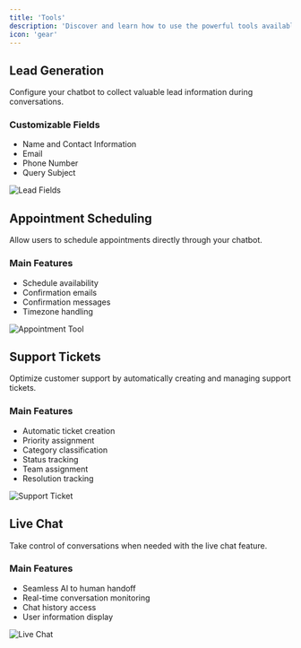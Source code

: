 ```yaml
---
title: 'Tools'
description: 'Discover and learn how to use the powerful tools available for your chatbot.'
icon: 'gear'
---
```


## Lead Generation

Configure your chatbot to collect valuable lead information during conversations.

### Customizable Fields

- Name and Contact Information
- Email
- Phone Number
- Query Subject

<Frame>
  <img src="/images/leads-config.png" alt="Lead Fields" />
</Frame>

## Appointment Scheduling

Allow users to schedule appointments directly through your chatbot.

### Main Features

- Schedule availability
- Confirmation emails
- Confirmation messages
- Timezone handling

<Frame>
  <img src="/images/appointment-tool.png" alt="Appointment Tool" />
</Frame>

## Support Tickets

Optimize customer support by automatically creating and managing support tickets.

### Main Features

- Automatic ticket creation
- Priority assignment
- Category classification
- Status tracking
- Team assignment
- Resolution tracking

<Frame>
  <img src="/images/support-ticket.png" alt="Support Ticket" />
</Frame>

## Live Chat

Take control of conversations when needed with the live chat feature.

### Main Features

- Seamless AI to human handoff
- Real-time conversation monitoring
- Chat history access
- User information display

<Frame>
  <img src="/images/live-chat.png" alt="Live Chat" />
</Frame>


